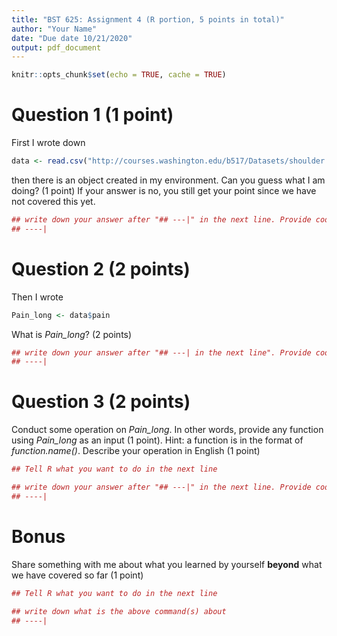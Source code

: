 ```yaml
---
title: "BST 625: Assignment 4 (R portion, 5 points in total)"
author: "Your Name"
date: "Due date 10/21/2020"
output: pdf_document
---
```


```r
knitr::opts_chunk$set(echo = TRUE, cache = TRUE)
```

# Question 1 (1 point)

First I wrote down 

```r
data <- read.csv("http://courses.washington.edu/b517/Datasets/shoulder.csv")
```

then there is an object created in my environment. Can you guess what I am doing? (1 point) If your answer is no, you still get your point since we have not covered this yet.

```r
## write down your answer after "## ---|" in the next line. Provide code as you will
## ----| 
```
# Question 2 (2 points)

Then I wrote

```r
Pain_long <- data$pain
```

What is *Pain_long*? (2 points)

```r
## write down your answer after "## ---| in the next line". Provide code as you will
## ----|
```
# Question 3 (2 points)

Conduct some operation on *Pain_long*. In other words, provide any function using *Pain_long* as an input (1 point). Hint: a function is in the format of *function.name()*. Describe your operation in English  (1 point) 

```r
## Tell R what you want to do in the next line

## write down your answer after "## ---|" in the next line. Provide code as you will
## ----|
```
# Bonus 

Share something with me about what you learned by yourself **beyond** what we have covered so far (1 point)

```r
## Tell R what you want to do in the next line

## write down what is the above command(s) about
## ----|
```
